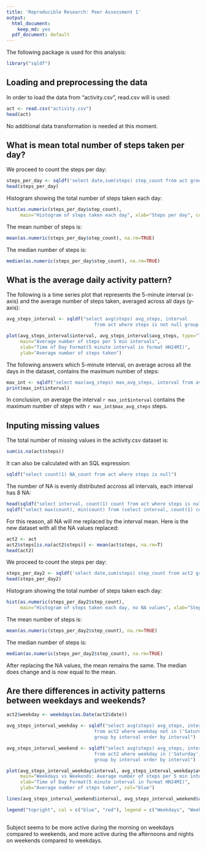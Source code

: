 ```yaml
---
title: 'Reproducible Research: Peer Assessment 1'
output:
  html_document:
    keep_md: yes
  pdf_document: default
---
```


The following package is used for this analysis:

```r
library("sqldf")
```

## Loading and preprocessing the data

In order to load the data from "activity.csv", read.csv will is used:

```r
act <- read.csv("activity.csv")
head(act)
```

No additional data transformation is needed at this moment.

## What is mean total number of steps taken per day?

We proceed to count the steps per day:

```r
steps_per_day <- sqldf('select date,sum(steps) step_count from act group by date order by date')
head(steps_per_day)
```

Histogram showing the total number of steps taken each day:

```r
hist(as.numeric(steps_per_day$step_count), 
     main="Histogram of steps taken each day", xlab="Steps per day", col="red", breaks=30)
```

The mean number of steps is:

```r
mean(as.numeric(steps_per_day$step_count), na.rm=TRUE)
```

The median number of steps is:

```r
median(as.numeric(steps_per_day$step_count), na.rm=TRUE)
```

## What is the average daily activity pattern?

The following is a time series plot that represents the 5-minute interval (x-axis) and the average number of steps taken, averaged across all days (y-axis):

```r
avg_steps_interval <- sqldf("select avg(steps) avg_steps, interval 
                                from act where steps is not null group by interval order by interval")

plot(avg_steps_interval$interval, avg_steps_interval$avg_steps, type="l", 
     main="Average number of steps per 5 min intervals", 
     xlab="Time of Day Format(5 minute interval in format HH24MI)", 
     ylab="Average number of steps taken")
```

The following answers which 5-minute interval, on average across all the days in the dataset, contains the maximum number of steps:

```r
max_int <- sqldf("select max(avg_steps) max_avg_steps, interval from avg_steps_interval")
print(max_int$interval)
```

In conclusion, on average the interval `r max_int$interval` contains the maximum number of steps with `r max_int$max_avg_steps` steps.

## Inputing missing values

The total number of missing values in the activity.csv dataset is:

```r
sum(is.na(act$steps))
```

It can also be calculated with an SQL expression:

```r
sqldf("select count(1) NA_count from act where steps is null")
```

The number of NA is evenly distributed accross all intervals, each interval has 8 NA:
```r
head(sqldf("select interval, count(1) count from act where steps is null group by interval order by 2 desc"))
sqldf("select max(count), min(count) from (select interval, count(1) count from act where steps is null group by interval)")
```

For this reason, all NA will me replaced by the interval mean. Here is the new dataset with all the NA values replaced:
```r
act2 <- act
act2$steps[is.na(act2$steps)] <- mean(act$steps, na.rm=T)
head(act2)
```

We proceed to count the steps per day:

```r
steps_per_day2 <- sqldf('select date,sum(steps) step_count from act2 group by date order by date')
head(steps_per_day2)
```

Histogram showing the total number of steps taken each day:

```r
hist(as.numeric(steps_per_day2$step_count), 
     main="Histogram of steps taken each day, no NA values", xlab="Steps per day", col="blue", breaks=30)
```

The mean number of steps is:

```r
mean(as.numeric(steps_per_day2$step_count), na.rm=TRUE)
```

The median number of steps is:

```r
median(as.numeric(steps_per_day2$step_count), na.rm=TRUE)
```

After replacing the NA values, the mean remains the same. The median does change and is now equal to the mean.


## Are there differences in activity patterns between weekdays and weekends?

```r
act2$weekday <- weekdays(as.Date(act2$date))

avg_steps_interval_weekday <- sqldf("select avg(steps) avg_steps, interval 
                                from act2 where weekday not in ('Saturday','Sunday') 
                                group by interval order by interval")

avg_steps_interval_weekend <- sqldf("select avg(steps) avg_steps, interval 
                                from act2 where weekday in ('Saturday','Sunday') 
                                group by interval order by interval")

plot(avg_steps_interval_weekday$interval, avg_steps_interval_weekday$avg_steps, type="l", 
     main="Weekdays vs Weekends: Average number of steps per 5 min intervals", 
     xlab="Time of Day Format(5 minute interval in format HH24MI)", 
     ylab="Average number of steps taken", col="blue")

lines(avg_steps_interval_weekend$interval, avg_steps_interval_weekend$avg_steps, type="l", col="red")

legend("topright", col = c("blue", "red"), legend = c("Weekdays", "Weekends"), lty=c(1,1), cex=1)
        

```

Subject seems to be more active during the morning on weekdays compared to weekends, and more active during the afternoons and nights on weekends compared to weekdays.
